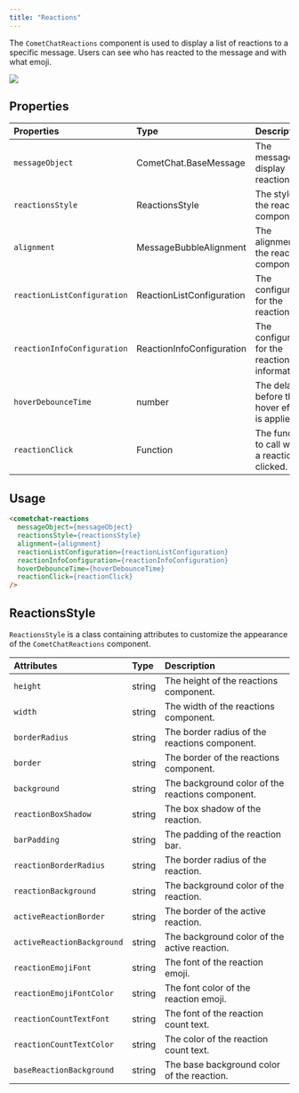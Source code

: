 ```yaml
---
title: "Reactions"
---
```


The `CometChatReactions` component is used to display a list of reactions to a specific message. Users can see who has reacted to the message and with what emoji.

<Frame>
  <img src="/images/e29249e6-reactions-web-9089317d4f276e0be47a8d4b7815bc1d.png" />
</Frame>

## Properties

| Properties                  | Type                      | Description                                      |
| :--------------------------- | :------------------------- | :------------------------------------------------ |
| `messageObject`             | CometChat.BaseMessage     | The message to display reactions for.            |
| `reactionsStyle`            | ReactionsStyle            | The style for the reactions component.           |
| `alignment`                 | MessageBubbleAlignment    | The alignment of the reactions component.        |
| `reactionListConfiguration` | ReactionListConfiguration | The configuration for the reaction list.         |
| `reactionInfoConfiguration` | ReactionInfoConfiguration | The configuration for the reaction information.  |
| `hoverDebounceTime`         | number                    | The delay before the hover effect is applied.    |
| `reactionClick`             | Function                  | The function to call when a reaction is clicked. |

## Usage

```html
<cometchat-reactions
  messageObject={messageObject}
  reactionsStyle={reactionsStyle}
  alignment={alignment}
  reactionListConfiguration={reactionListConfiguration}
  reactionInfoConfiguration={reactionInfoConfiguration}
  hoverDebounceTime={hoverDebounceTime}
  reactionClick={reactionClick}
/>
```

## ReactionsStyle

`ReactionsStyle` is a class containing attributes to customize the appearance of the `CometChatReactions` component.

| Attributes                 | Type   | Description                                      |
| :-------------------------- | :------ | :------------------------------------------------ |
| `height`                   | string | The height of the reactions component.           |
| `width`                    | string | The width of the reactions component.            |
| `borderRadius`             | string | The border radius of the reactions component.    |
| `border`                   | string | The border of the reactions component.           |
| `background`               | string | The background color of the reactions component. |
| `reactionBoxShadow`        | string | The box shadow of the reaction.                  |
| `barPadding`               | string | The padding of the reaction bar.                 |
| `reactionBorderRadius`     | string | The border radius of the reaction.               |
| `reactionBackground`       | string | The background color of the reaction.            |
| `activeReactionBorder`     | string | The border of the active reaction.               |
| `activeReactionBackground` | string | The background color of the active reaction.     |
| `reactionEmojiFont`        | string | The font of the reaction emoji.                  |
| `reactionEmojiFontColor`   | string | The font color of the reaction emoji.            |
| `reactionCountTextFont`    | string | The font of the reaction count text.             |
| `reactionCountTextColor`   | string | The color of the reaction count text.            |
| `baseReactionBackground`   | string | The base background color of the reaction.       |
